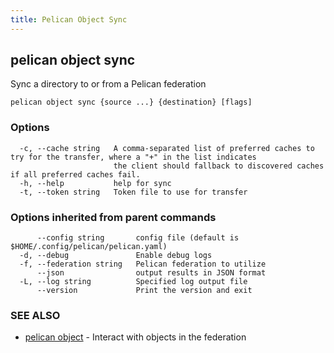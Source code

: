 ```yaml
---
title: Pelican Object Sync
---
```


## pelican object sync

Sync a directory to or from a Pelican federation

```
pelican object sync {source ...} {destination} [flags]
```

### Options

```
  -c, --cache string   A comma-separated list of preferred caches to try for the transfer, where a "+" in the list indicates
                       the client should fallback to discovered caches if all preferred caches fail.
  -h, --help           help for sync
  -t, --token string   Token file to use for transfer
```

### Options inherited from parent commands

```
      --config string       config file (default is $HOME/.config/pelican/pelican.yaml)
  -d, --debug               Enable debug logs
  -f, --federation string   Pelican federation to utilize
      --json                output results in JSON format
  -L, --log string          Specified log output file
      --version             Print the version and exit
```

### SEE ALSO

* [pelican object](/commands-reference/pelican/object/)	 - Interact with objects in the federation
